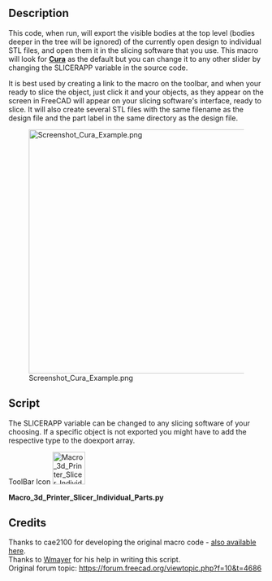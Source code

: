 <languages/>
<translate>
<!--T:1-->
{{Macro
|Name=Macro 3d Printer Slicer Individual Parts
|Icon=Macro_3d_Printer_Slicer_Individual_Parts.svg
|Description=Export to slicing software for 3D printers based on a similar macro by cae2100. Exports a single stl file for each visible part in the same directory as original design file, then opens it in slicing software.<br/>This code, when run, will export the currently open design to several STL files, named after the labels of the parts, and open it in the slicing software that you use. The macro is searching for '''[http://wiki.ultimaker.com/Cura Cura]''' in the path but you can add any other slicing by changing the string in the macro.  
|Author=WayofWood
|Version=1.1
|Date=2020-10-30
|FCVersion=All
|Download=[https://wiki.freecad.org/images/3/3d/Macro_3d_Printer_Slicer_Individual_Parts.svg ToolBar Icon]
|SeeAlso=[[Macro_3d_Printer_Slicer|Macro 3d Printer Slicer]] [[Image:Macro_3d_Printer_Slicer.png|24px]]
}}


<!--T:2-->
==Description==

This code, when run, will export the visible bodies at the top level (bodies deeper in the tree will be ignored) of the currently open design to individual STL files, and open them it in the slicing software that you use. This macro will look for '''[http://wiki.ultimaker.com/Cura Cura]''' as the default but you can change it to any other slider by changing the SLICERAPP variable in the source code. 

<!--T:3-->
It is best used by creating a link to the macro on the toolbar, and when your ready to slice the object, just click it and your objects, as they appear on the screen in FreeCAD will appear on your slicing software's interface, ready to slice. It will also create several STL files with the same filename as the design file and the part label in the same directory as the design file.

<!--T:4-->
[[File:Screenshot_Cura_Example.png|480px]]

<!--T:5-->
==Script==

The SLICERAPP variable can be changed to any slicing software of your choosing. If a specific object is not exported you might have to add the respective type to the doexport array.

ToolBar Icon [[Image:Macro_3d_Printer_Slicer_Individual_Parts.svg|64px]]
</translate>

'''Macro_3d_Printer_Slicer_Individual_Parts.py'''

{{MacroCode|code=
import FreeCAD
import Mesh
import sys
import math
import os
import subprocess

SLICERAPP= "cura"		 			# Put your Slicer program here

# some fuctions
def getPlacement(quat,vect,obj):
  if quat[3] > -1  and quat[3] < 1:
    delta = math.acos(quat[3])*2.0
    scale = math.sin(delta/2)
    rx = quat[0]/scale
    ry = quat[1]/scale
    rz = quat[2]/scale
  else:
    delta = 0
    rx = 0
    ry = 0
    rz = 1
  info0 = "translation "+str(vect.x)+" "+str(vect.y)+" "+str(vect.z)
  info1 = "rotation "+str(rx)+" "+str(ry)+" "+str(rz)+" "+str(delta)
  return info0+" "+info1
# some definitions
placement = App.Placement(App.Vector(0,0,0),App.Rotation(0,0,0,1))
# user need to set this directory where slicing software is located
OutDir = FreeCAD.ActiveDocument.FileName.replace(".FCStd", "--")
visible_objs = []
# Get Objects in document
doc = App.ActiveDocument
objs = doc.Objects
stlFile = ""
stlFiles = [ SLICERAPP ]
# hide all
for obj in objs:
   print(obj.Label + "//" + obj.TypeId)
   print(len(obj.InList))
   if obj.ViewObject.isVisible() and hasattr(obj, 'Shape') and (len(obj.InList) <= 1):
      visible_objs.append(obj)
for obj in visible_objs:
  stlFile = OutDir+str(obj.Label)+".stl"
  Mesh.export([obj],stlFile)
  stlFiles.append(stlFile)
  print ("Exporting " + stlFile + "\n")
print ("Calling subprocess: " + str(stlFiles)+"\n")
subprocess.Popen(stlFiles)
}}
<translate>

<!--T:6-->
== Credits ==

Thanks to cae2100 for developing the original macro code - [[Macro_3d_Printer_Slicer|also available here]].<br /> 
Thanks to [https://forum.freecad.org/viewtopic.php?f=10&t=4686 Wmayer] for his help in writing this script.<br />
Original forum topic: https://forum.freecad.org/viewtopic.php?f=10&t=4686
</translate>
{{clear}}